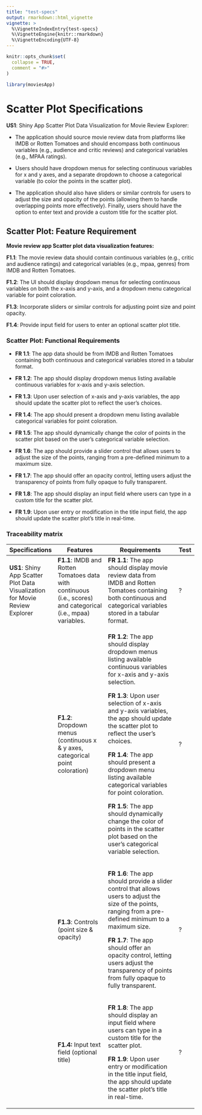 ```yaml
---
title: "test-specs"
output: rmarkdown::html_vignette
vignette: >
  %\VignetteIndexEntry{test-specs}
  %\VignetteEngine{knitr::rmarkdown}
  %\VignetteEncoding{UTF-8}
---
```


```r
knitr::opts_chunk$set(
  collapse = TRUE,
  comment = "#>"
)
```

```r
library(moviesApp)
```

# Scatter Plot Specifications

**US1**: Shiny App Scatter Plot Data Visualization for Movie Review Explorer:

-   The application should source movie review data from platforms like IMDB or Rotten Tomatoes and should encompass both continuous variables (e.g., audience and critic reviews) and categorical variables (e.g., MPAA ratings).

-   Users should have dropdown menus for selecting continuous variables for x and y axes, and a separate dropdown to choose a categorical variable (to color the points in the scatter plot).

-   The application should also have sliders or similar controls for users to adjust the size and opacity of the points (allowing them to handle overlapping points more effectively). Finally, users should have the option to enter text and provide a custom title for the scatter plot.

## Scatter Plot: Feature Requirement

**Movie review app Scatter plot data visualization features:**

**F1.1**: The movie review data should contain continuous variables (e.g., critic and audience ratings) and categorical variables (e.g., mpaa, genres) from IMDB and Rotten Tomatoes.

**F1.2**: The UI should display dropdown menus for selecting continuous variables on both the x-axis and y-axis, and a dropdown menu categorical variable for point coloration.

**F1.3**: Incorporate sliders or similar controls for adjusting point size and point opacity.

**F1.4**: Provide input field for users to enter an optional scatter plot title.

### Scatter Plot: Functional Requirements

-   **FR 1.1**: The app data should be from IMDB and Rotten Tomatoes containing both continuous and categorical variables stored in a tabular format.\n

-   **FR 1.2**: The app should display dropdown menus listing available continuous variables for x-axis and y-axis selection.

-   **FR 1.3**: Upon user selection of x-axis and y-axis variables, the app should update the scatter plot to reflect the user's choices.

-   **FR 1.4**: The app should present a dropdown menu listing available categorical variables for point coloration.

-   **FR 1.5**: The app should dynamically change the color of points in the scatter plot based on the user's categorical variable selection.

-   **FR 1.6**: The app should provide a slider control that allows users to adjust the size of the points, ranging from a pre-defined minimum to a maximum size.

-   **FR 1.7**: The app should offer an opacity control, letting users adjust the transparency of points from fully opaque to fully transparent.

-   **FR 1.8**: The app should display an input field where users can type in a custom title for the scatter plot.

-   **FR 1.9**: Upon user entry or modification in the title input field, the app should update the scatter plot's title in real-time.

### Traceability matrix

+------------------------------------------------------------------------------+----------------------------------------------------------------------------------------------------------------+---------------------------------------------------------------------------------------------------------------------------------------------------------------------+------+
| Specifications                                                               | Features                                                                                                       | Requirements                                                                                                                                                        | Test |
+==============================================================================+================================================================================================================+=====================================================================================================================================================================+======+
| **US1**: Shiny App Scatter Plot Data Visualization for Movie Review Explorer | **F1.1**: IMDB and Rotten Tomatoes data with continuous (i.e., scores) and categorical (i.e., mpaa) variables. | **FR 1.1**: The app should display movie review data from IMDB and Rotten Tomatoes containing both continuous and categorical variables stored in a tabular format. | ?    |
+------------------------------------------------------------------------------+----------------------------------------------------------------------------------------------------------------+---------------------------------------------------------------------------------------------------------------------------------------------------------------------+------+
|                                                                              | **F1.2**: Dropdown menus (continuous x & y axes, categorical point coloration)                                 | **FR 1.2**: The app should display dropdown menus listing available continuous variables for x-axis and y-axis selection.                                           | ?    |
|                                                                              |                                                                                                                |                                                                                                                                                                     |      |
|                                                                              |                                                                                                                | **FR 1.3**: Upon user selection of x-axis and y-axis variables, the app should update the scatter plot to reflect the user's choices.                               |      |
|                                                                              |                                                                                                                |                                                                                                                                                                     |      |
|                                                                              |                                                                                                                | **FR 1.4**: The app should present a dropdown menu listing available categorical variables for point coloration.                                                    |      |
|                                                                              |                                                                                                                |                                                                                                                                                                     |      |
|                                                                              |                                                                                                                | **FR 1.5**: The app should dynamically change the color of points in the scatter plot based on the user's categorical variable selection.                           |      |
+------------------------------------------------------------------------------+----------------------------------------------------------------------------------------------------------------+---------------------------------------------------------------------------------------------------------------------------------------------------------------------+------+
|                                                                              | **F1.3**: Controls (point size & opacity)                                                                      | **FR 1.6**: The app should provide a slider control that allows users to adjust the size of the points, ranging from a pre-defined minimum to a maximum size.       | ?    |
|                                                                              |                                                                                                                |                                                                                                                                                                     |      |
|                                                                              |                                                                                                                | **FR 1.7**: The app should offer an opacity control, letting users adjust the transparency of points from fully opaque to fully transparent.                        |      |
+------------------------------------------------------------------------------+----------------------------------------------------------------------------------------------------------------+---------------------------------------------------------------------------------------------------------------------------------------------------------------------+------+
|                                                                              | **F1.4:** Input text field (optional title)                                                                    | **FR 1.8**: The app should display an input field where users can type in a custom title for the scatter plot.                                                      | ?    |
|                                                                              |                                                                                                                |                                                                                                                                                                     |      |
|                                                                              |                                                                                                                | **FR 1.9**: Upon user entry or modification in the title input field, the app should update the scatter plot's title in real-time.                                  |      |
+------------------------------------------------------------------------------+----------------------------------------------------------------------------------------------------------------+---------------------------------------------------------------------------------------------------------------------------------------------------------------------+------+
